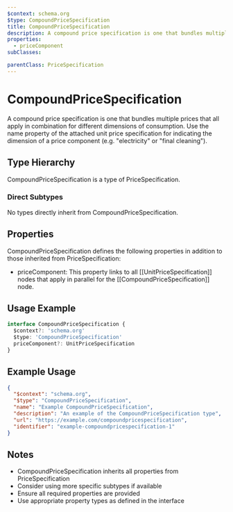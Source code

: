 ```yaml
---
$context: schema.org
$type: CompoundPriceSpecification
title: CompoundPriceSpecification
description: A compound price specification is one that bundles multiple prices that all apply in combination for different dimensions of consumption. Use the name property of the attached unit price specification for indicating the dimension of a price component (e.g. "electricity" or "final cleaning").
properties:
  - priceComponent
subClasses:

parentClass: PriceSpecification
---
```


# CompoundPriceSpecification

A compound price specification is one that bundles multiple prices that all apply in combination for different dimensions of consumption. Use the name property of the attached unit price specification for indicating the dimension of a price component (e.g. "electricity" or "final cleaning").

## Type Hierarchy

CompoundPriceSpecification is a type of PriceSpecification.

### Direct Subtypes

No types directly inherit from CompoundPriceSpecification.

## Properties

CompoundPriceSpecification defines the following properties in addition to those inherited from PriceSpecification:

- priceComponent: This property links to all [[UnitPriceSpecification]] nodes that apply in parallel for the [[CompoundPriceSpecification]] node.

## Usage Example

```typescript
interface CompoundPriceSpecification {
  $context?: 'schema.org'
  $type: 'CompoundPriceSpecification'
  priceComponent?: UnitPriceSpecification
}
```

## Example Usage

```json
{
  "$context": "schema.org",
  "$type": "CompoundPriceSpecification",
  "name": "Example CompoundPriceSpecification",
  "description": "An example of the CompoundPriceSpecification type",
  "url": "https://example.com/compoundpricespecification",
  "identifier": "example-compoundpricespecification-1"
}
```

## Notes

- CompoundPriceSpecification inherits all properties from PriceSpecification
- Consider using more specific subtypes if available
- Ensure all required properties are provided
- Use appropriate property types as defined in the interface
